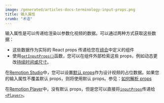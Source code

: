 ```yaml
---
image: /generated/articles-docs-terminology-input-props.png
title: 输入属性
crumb: "术语"
---
```


输入属性是可以传递给渲染以参数化视频的数据。可以通过两种方式获取这些数据：

- 这些数据作为实际的 React props 传递给您在[组合](/docs/terminology/composition)中定义的组件
- 使用[`getInputProps()`](/docs/get-input-props)函数，您可以在组件外部检索这些 props，例如动态更改[持续时间或尺寸](/docs/dynamic-metadata)。

在[Remotion Studio](/docs/terminology/studio)中，您可以设置[默认 props](/docs/composition#defaultprops)作为设计视频的占位数据。如果您的输入属性不覆盖默认 props，则将使用默认 props。参见：[如何解析 props](/docs/props-resolution)

在[Remotion Player](/docs/terminology/player)中，没有默认 props，但是您可以直接将[`inputProps`](/docs/player/player#inputprops)传递给[`<Player>`](/docs/player)。 

